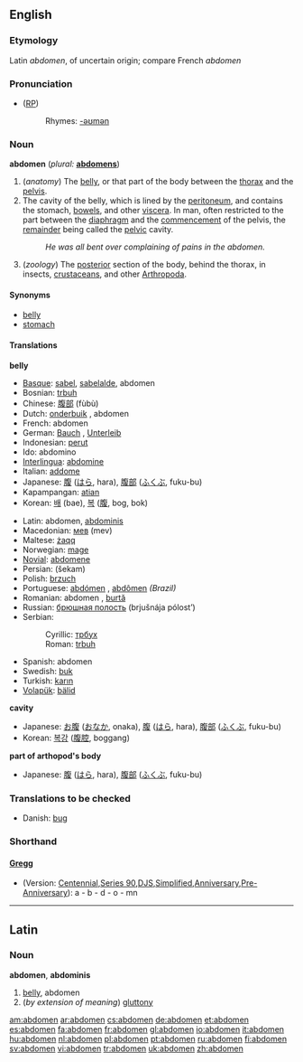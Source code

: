 {{wikisource1911Enc|Abdomen}}
==English==

===Etymology===
Latin ''abdomen'', of uncertain origin; compare French ''abdomen''

===Pronunciation===
* ([[RP]]) {{IPA| /ˈæbdəmən/}}
*:Rhymes: [[Rhymes:English:-əʊmən|-əʊmən]]

===Noun===
'''abdomen'''  (''plural:'' '''[[abdomens]]''')
# (''anatomy'') The [[belly]], or that part of the body between the [[thorax]] and the [[pelvis]].
# The cavity of the belly, which is lined by the [[peritoneum]], and contains the stomach, [[bowels]], and other [[viscera]]. In man, often restricted to the part between the [[diaphragm]] and the [[commencement]] of the pelvis, the [[remainder]] being called the [[pelvic]] cavity.
#:''He was all bent over complaining of pains in the abdomen.''
# (''zoology'') The [[posterior]] section of the body, behind the thorax, in insects, [[crustacean]]s, and other [[Arthropoda]].

====Synonyms====
* [[belly]]
* [[stomach]]

====Translations====
'''belly'''
{{top}}
*[[Basque]]: [[sabel]], [[sabelalde]], abdomen
*Bosnian: [[trbuh#Bosnian|trbuh]] {{m}}
*Chinese: [[腹部]] (fùbù)
*Dutch: [[onderbuik]] {{m}}, abdomen {{n}}
*French: abdomen {{m}}
*German: [[Bauch]] {{m}}, [[Unterleib]] {{m}}
*Indonesian: [[perut]]
*Ido: abdomino
*[[Interlingua]]: [[abdomine]]
*Italian: [[addome]] {{m}}
*Japanese: [[腹]] ([[はら]], hara), [[腹部]] ([[ふくぶ]], fuku-bu)
*Kapampangan: [[atian]]
*Korean: [[배]] (bae), [[복]] ([[腹]], bog, bok)
{{mid}}
*Latin: abdomen, [[abdominis]]
*Macedonian: [[мев]] (mev)
*Maltese: [[żaqq]]
*Norwegian: [[mage#Norwegian|mage]]
*[[Novial]]: [[abdomene]]
*Persian: {{FAchar|[[شکم]]}} (šekam)
*Polish: [[brzuch]] {{m}}
*Portuguese: [[abdómen]] {{m}}, [[abdômen]] {{m}} ''(Brazil)''
*Romanian: abdomen {{n}}, [[burtă]] {{f}}
*Russian: [[брюшная полость]] (brjušnája pólost’) {{f}}
*Serbian:
*:Cyrillic: [[трбух#Serbian|трбух]] {{m}}
*:Roman: [[trbuh#Serbian|trbuh]] {{m}}
*Spanish: abdomen {{m}}
*Swedish: [[buk]]
*Turkish: [[karın]]
*[[Volapük]]: [[bälid]]
{{bottom}}

'''cavity'''
{{top}}
*Japanese: [[お腹]] ([[おなか]], onaka), [[腹]] ([[はら]], hara), [[腹部]] ([[ふくぶ]], fuku-bu)
*Korean: [[복강]] ([[腹腔]], boggang)  
{{mid}}
{{bottom}}

'''part of arthopod's body'''
{{top}}
*Japanese: [[腹]] ([[はら]], hara), [[腹部]] ([[ふくぶ]], fuku-bu)
{{mid}}
{{bottom}}

===Translations to be checked===
*Danish: [[bug]] {{c}}

===Shorthand===
====[http://en.wikipedia.org/wiki/Gregg_Shorthand Gregg]====
* (Version: [http://en.wikipedia.org/wiki/Gregg_Shorthand#Centennial_Gregg_Shorthand Centennial],[http://en.wikipedia.org/wiki/Gregg_Shorthand#Series_90_Gregg_Shorthand  Series 90],[http://en.wikipedia.org/wiki/Gregg_Shorthand#Diamond_Jubilee_Gregg_Shorthand  DJS],[http://en.wikipedia.org/wiki/Gregg_Shorthand#Simplified_Gregg_Shorthand Simplified],[http://en.wikipedia.org/wiki/Gregg_Shorthand#Anniversary_Gregg_Shorthand Anniversary],[http://en.wikipedia.org/wiki/Gregg_Shorthand#Pre-Anniversary_Gregg_Shorthand Pre-Anniversary]): a - b - d - o - mn

----

==Latin==
===Noun===
'''abdomen''', '''abdominis'''

#[[belly]], abdomen
#(''by extension of meaning'') [[gluttony]]

[[am:abdomen]]
[[ar:abdomen]]
[[cs:abdomen]]
[[de:abdomen]]
[[et:abdomen]]
[[es:abdomen]]
[[fa:abdomen]]
[[fr:abdomen]]
[[gl:abdomen]]
[[io:abdomen]]
[[it:abdomen]]
[[hu:abdomen]]
[[nl:abdomen]]
[[pl:abdomen]]
[[pt:abdomen]]
[[ru:abdomen]]
[[fi:abdomen]]
[[sv:abdomen]]
[[vi:abdomen]]
[[tr:abdomen]]
[[uk:abdomen]]
[[zh:abdomen]]